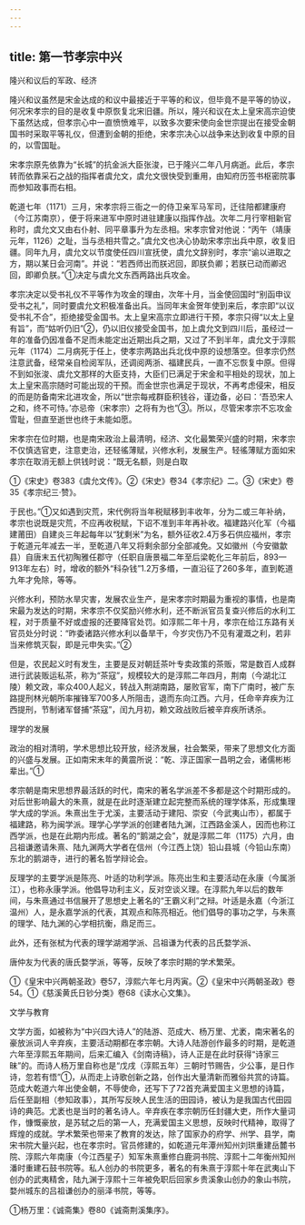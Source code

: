 ```yaml
---
---
---
```

title: 第一节孝宗中兴
---



隆兴和议后的军政、经济

隆兴和议虽然是宋金达成的和议中最接近于平等的和议，但毕竟不是平等的协议，何况宋孝宗的目的是收复中原恢复北宋旧疆。所以，隆兴和议在太上皇宋高宗迫使下虽然达成，但孝宗心中一直愤愤难平，以致多次要宋使向金世宗提出在接受金朝国书时采取平等礼仪，但遭到金朝的拒绝，宋孝宗决心以战争来达到收复中原的目的，以雪国耻。

宋孝宗原先依靠为“长城”的抗金派大臣张浚，已于隆兴二年八月病逝。此后，孝宗转而依靠采石之战的指挥者虞允文，虞允文很快受到重用，由知府历签书枢密院事而参知政事而右相。

乾道七年（1171）三月，宋孝宗将三衙之一的侍卫亲军马军司，迁往陪都建康府（今江苏南京），便于将来进军中原时进驻建康以指挥作战。次年二月行宰相新官称时，虞允文又由右仆射、同平章事升为左丞相。宋孝宗曾对他说：“丙午（靖康元年，1126）之耻，当与丞相共雪之。”虞允文也决心协助宋孝宗出兵中原，收复旧疆。同年九月，虞允文以节度使任四川宣抚使，虞允文辞别时，孝宗“谕以进取之方，期以某日会河南”。并说：“若西师出而朕迟回，即朕负卿；若朕已动而卿迟回，即卿负朕。”①决定与虞允文东西两路出兵攻金。

孝宗决定以受书礼仪不平等作为攻金的理由，次年十月，当金使回国时“别函申议受书之礼”，同时要虞允文积极准备出兵。当同年末金贺年使到来后，孝宗即“以议受书礼不合”，拒绝接受金国书。太上皇宋高宗立即进行干预，孝宗只得“以太上皇有旨”，而“姑听仍旧”②，仍以旧仪接受金国书，加上虞允文到四川后，虽经过一年的准备仍因准备不足而未能定出近期出兵之期，又过了不到半年，虞允文于淳熙元年（1174）二月病死于任上，使孝宗两路出兵北伐中原的设想落空。但孝宗仍然注意武备，经常亲自检阅军队，还调阅两浙、福建民兵，一直不忘恢复中原。但得不到如张浚、虞允文那样的大臣支持，大臣们已满足于宋金和平相处的现状，加上太上皇宋高宗随时可能出现的干预。而金世宗也满足于现状，不再考虑侵宋，相反的而是防备南宋北进攻金，所以“世宗每戒群臣积钱谷，谨边备，必曰：‘吾恐宋人之和，终不可恃。’亦忌帝（宋孝宗）之将有为也”③。所以，尽管宋孝宗不忘攻金雪耻，但直至逝世也终于未能如愿。

宋孝宗在位时期，也是南宋政治上最清明，经济、文化最繁荣兴盛的时期，宋孝宗不仅慎选官吏，注意吏治，还轻徭薄赋，兴修水利，发展生产。轻徭薄赋方面如宋孝宗在取消无额上供钱时说：“既无名额，则是白取

①《宋史》卷383《虞允文传》。②《宋史》卷34《孝宗纪》二。③《宋史》卷35《孝宗纪三·赞》。

于民也。”①又如遇到灾荒，宋代例将当年税赋移到丰收年，分为二或三年补纳，孝宗也说既是灾荒，不应再收税赋，下诏不准到丰年再补收。福建路兴化军（今福建莆田）自建炎三年起每年以“犹剩米”为名，额外征收2.4万多石供应福州，孝宗于乾道元年减去一半，至乾道八年又将剩余部分全部减免。又如徽州（今安徽歙县）自唐末五代初陶雅任郡守（任职自唐景福二年至后梁乾化三年前后，893—913年左右）时，增收的额外“科杂钱”1.2万多缗，一直沿征了260多年，直到乾道九年才免除，等等。

兴修水利，预防水旱灾害，发展农业生产，是宋孝宗时期最为重视的事情，也是南宋最为发达的时期，宋孝宗不仅奖励兴修水利，还不断派官员复查兴修后的水利工程，对于质量不好或虚报的还要降官处罚。如淳熙二年十月，孝宗在给江东路有关官员处分时说：“昨委诸路兴修水利以备旱干，今岁灾伤乃不见有灌溉之利，若非当来修筑灭裂，即是元申失实。”②

但是，农民起义时有发生，主要是反对朝廷茶叶专卖政策的茶贩，常是数百人成群进行武装贩运私茶，称为“茶寇”，规模较大的是淳熙二年四月，荆南（今湖北江陵）赖文政，率众400人起义，转战入荆湖南路，屡败官军，南下广南时，被广东路提刑林光朝所率摧锋军700多人所阻击，退而东向江西。六月，任命辛弃疾为江西提刑，节制诸军督捕“茶寇”，闰九月初，赖文政战败后被辛弃疾所诱杀。

理学的发展

政治的相对清明，学术思想比较开放，经济发展，社会繁荣，带来了思想文化方面的兴盛与发展。正如南宋末年的黄震所说：“乾、淳正国家一昌明之会，诸儒彬彬辈出。”①

孝宗朝是南宋思想界最活跃的时代，南宋的著名学派差不多都是这个时期形成的。对后世影响最大的朱熹，就是在此时逐渐建立起完整而系统的理学体系，形成集理学大成的学派。朱熹出生于尤溪，主要活动于建阳、崇安（今武夷山市），都属于福建路，称为闽学派。理学心学学派的创建者陆九渊，江西路金溪人，因而也称江西学派，也是在此期内形成。著名的“鹅湖之会”，就是淳熙二年（1175）六月，由吕祖谦邀请朱熹、陆九渊两大学者在信州（今江西上饶）铅山县城（今铅山东南）东北的鹅湖寺，进行的著名哲学辩论会。

反理学的主要学派是陈亮、叶适的功利学派。陈亮出生和主要活动在永康（今属浙江），也称永康学派。他倡导功利主义，反对空谈义理。在淳熙九年以后的数年间，与朱熹通过书信展开了思想史上著名的“王霸义利”之辩。叶适是永嘉（今浙江温州）人，是永嘉学派的代表，其观点和陈亮相近。他们倡导的事功之学，与朱熹的理学、陆九渊的心学相抗衡，鼎足而三。

此外，还有张栻为代表的理学湖湘学派、吕祖谦为代表的吕氏婺学派、

唐仲友为代表的唐氏婺学派，等等，反映了孝宗时期的学术繁荣。

①《皇宋中兴两朝圣政》卷57，淳熙六年七月丙寅。②《皇宋中兴两朝圣政》卷54。①《慈溪黄氏日钞分类》卷68《读水心文集》。

文学与教育

文学方面，如被称为“中兴四大诗人”的陆游、范成大、杨万里、尤袤，南宋著名的豪放派词人辛弃疾，主要活动期都在孝宗朝。大诗人陆游创作最多的时期，是乾道六年至淳熙五年期间，后来汇编入《剑南诗稿》，诗人正是在此时获得“诗家三昧”的。而诗人杨万里自称也是“戊戌（淳熙五年）三朝时节赐告，少公事，是日作诗，忽若有悟”①，从而走上诗歌创新之路，创作出大量清新而雅俗共赏的诗篇。范成大乾道六年出使金朝，不辱使命，还写下了72首充满爱国主义思想的诗篇，后任至副相（参知政事），其所写反映人民生活的田园诗，被认为是我国古代田园诗的典范。尤袤也是当时的著名诗人。辛弃疾在孝宗朝历任封疆大吏，所作大量词作，慷慨豪放，是苏轼之后的第一人，充满爱国主义思想，反映时代精神，取得了辉煌的成就。学术繁荣也带来了教育的发达，除了国家办的府学、州学、县学，南宋书院大量兴起，也在孝宗时。官员修建的，如乾道元年潭州知州刘珙重建岳麓书院、淳熙六年南康（今江西星子）知军朱熹重修白鹿洞书院、淳熙十二年衡州知州潘时重建石鼓书院等。私人创办的书院更多，著名的有朱熹于淳熙十年在武夷山下创办的武夷精舍，陆九渊于淳熙十三年被免职后回家乡贵溪象山创办的象山书院，婺州城东的吕祖谦创办的丽泽书院，等等。

①杨万里：《诚斋集》卷80《诚斋荆溪集序》。
